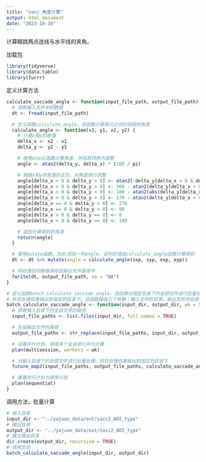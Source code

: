 ```yaml
---
title: "sacc_角度计算"
output: html_document
date: "2023-10-10"
---
```

计算眼跳两点连线与水平线的夹角。

加载包
```r
library(tidyverse)
library(data.table)
library(furrr)
```

定义计算方法
```r
calculate_saccade_angle <- function(input_file_path, output_file_path) {
  # 读取输入文件中的数据
  dt <- fread(input_file_path)

  # 定义函数calculate_angle，该函数计算两点之间的线段的角度
  calculate_angle <- function(x1, y1, x2, y2) {
    # 计算x和y的差值
    delta_x <- x2 - x1
    delta_y <- y2 - y1

    # 使用atan2函数计算角度，并将其转换为度数
    angle <- atan2(delta_y, delta_x) * (180 / pi)

    # 根据x和y的差值的正负，对角度进行调整
    angle[delta_x > 0 & delta_y < 0] <- atan2(-delta_y[delta_x > 0 & delta_y < 0], delta_x[delta_x > 0 & delta_y < 0]) * (180 / pi)
    angle[delta_x > 0 & delta_y > 0] <- 360 - atan2(delta_y[delta_x > 0 & delta_y > 0], delta_x[delta_x > 0 & delta_y > 0]) * (180 / pi)
    angle[delta_x < 0 & delta_y < 0] <- 180 - atan2(abs(delta_y[delta_x < 0 & delta_y < 0]), abs(delta_x[delta_x < 0 & delta_y < 0])) * (180 / pi)
    angle[delta_x < 0 & delta_y > 0] <- 270 - atan2(delta_y[delta_x < 0 & delta_y > 0], -delta_x[delta_x < 0 & delta_y > 0]) * (180 / pi)
    angle[delta_x == 0 & delta_y > 0] <- 270
    angle[delta_x == 0 & delta_y < 0] <- 90
    angle[delta_x > 0 & delta_y == 0] <- 0
    angle[delta_x < 0 & delta_y == 0] <- 180

    # 返回计算得到的角度
    return(angle)
  }

  # 使用mutate函数，为dt添加一列angle，该列的值由calculate_angle函数计算得到
  dt <- dt %>% mutate(angle = calculate_angle(sxp, syp, exp, eyp))

  # 将处理后的数据保存到输出文件路径中
  fwrite(dt, output_file_path, na = "NA")
}

# 定义函数batch_calculate_saccade_angle，该函数对指定目录下的全部文件进行批量处理，
# 并将处理结果输出到指定的目录下。该函数接收三个参数：输入文件的目录、输出文件的目录和工作线程的数量。
batch_calculate_saccade_angle <- function(input_dir, output_dir, wk = 5) {
  # 获取输入目录下的全部文件的路径
  input_file_paths <- list.files(input_dir, full.names = TRUE)

  # 生成输出文件的路径
  output_file_paths <- str_replace(input_file_paths, input_dir, output_dir)

  # 设置并行计划，使用多个会话进行并行计算
  plan(multisession, workers = wk)

  # 对输入目录下的全部文件进行批量处理，并将处理结果输出到指定的目录下
  future_map2(input_file_paths, output_file_paths, calculate_saccade_angle)

  # 重置并行计划为顺序计划
  plan(sequential)
}
```

调用方法，批量计算
```r
# 输入目录
input_dir <- "../yajuan_data/out/sacc2_AOI_type"
# 输出目录
output_dir <- "../yajuan_data/out/sacc2_AOI_type"
# 建立输出目录
dir.create(output_dir, recursive = TRUE)
# 调用方法
batch_calculate_saccade_angle(input_dir, output_dir)
```